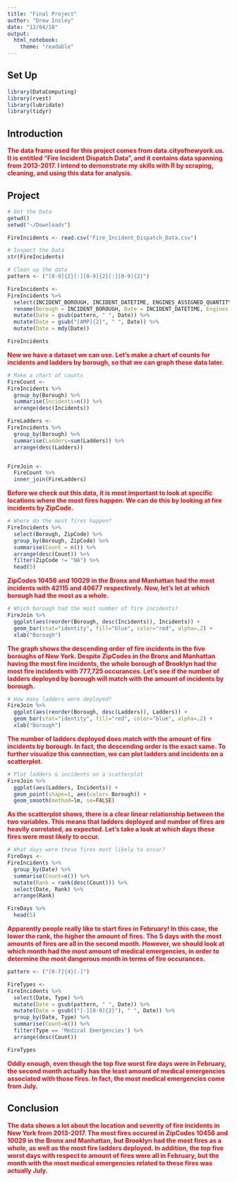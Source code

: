 ```yaml
---
title: "Final Project"
author: "Drew Insley"
date: "12/04/18"
output:
  html_notebook:
    theme: "readable"
---
```


## Set Up

```r
library(DataComputing)
library(rvest)
library(lubridate)
library(tidyr)
```

## Introduction

<span style="color:red">**The data frame used for this project comes from data.cityofnewyork.us. It is entitled "Fire Incident Dispatch Data", and it contains data spanning from 2013-2017. I intend to demonstrate my skills with R by scraping, cleaning, and using this data for analysis.**</span>

## Project

```r
# Get the Data
getwd()
setwd("~/Downloads")

FireIncidents <- read.csv("Fire_Incident_Dispatch_Data.csv")
```

```r
# Inspect the Data
str(FireIncidents)
```

```r
# Clean up the data
pattern <- ("[0-9]{2}[:][0-9]{2}[:][0-9]{2}")

FireIncidents <-
FireIncidents %>%
  select(INCIDENT_BOROUGH, INCIDENT_DATETIME, ENGINES_ASSIGNED_QUANTITY, INCIDENT_CLASSIFICATION_GROUP, ZIPCODE, LADDERS_ASSIGNED_QUANTITY) %>%
  rename(Borough = INCIDENT_BOROUGH, Date = INCIDENT_DATETIME, Engines = ENGINES_ASSIGNED_QUANTITY, Type = INCIDENT_CLASSIFICATION_GROUP, Ladders = LADDERS_ASSIGNED_QUANTITY, ZipCode = ZIPCODE) %>%
  mutate(Date = gsub(pattern, " ", Date)) %>%
  mutate(Date = gsub("[AMP]{2}", " ", Date)) %>%
  mutate(Date = mdy(Date))

FireIncidents
```

<span style="color:red">**Now we have a dataset we can use. Let's make a chart of counts for incidents and ladders by borough, so that we can graph these data later.**</span>

```r
# Make a chart of counts
FireCount <-
FireIncidents %>%
  group_by(Borough) %>%
  summarise(Incidents=n()) %>%
  arrange(desc(Incidents))

FireLadders <-
FireIncidents %>%
  group_by(Borough) %>%
  summarise(Ladders=sum(Ladders)) %>%
  arrange(desc(Ladders))


FireJoin <-
  FireCount %>%
  inner_join(FireLadders)
```

<span style="color:red">**Before we check out this data, it is most important to look at specific locations where the most fires happen. We can do this by looking at fire incidents by ZipCode.**</span>

```r
# Where do the most fires happen?
FireIncidents %>%
  select(Borough, ZipCode) %>%
  group_by(Borough, ZipCode) %>%
  summarise(Count = n()) %>%
  arrange(desc(Count)) %>%
  filter(ZipCode != "NA") %>%
  head(5)
```

<span style="color:red">**ZipCodes 10456 and 10029 in the Bronx and Manhattan had the most incidents with 42115 and 40677 respectively. Now, let's let at which borough had the most as a whole.**</span>

```r
# Which borough had the most number of fire incidents?
FireJoin %>%
  ggplot(aes(reorder(Borough, desc(Incidents)), Incidents)) +
  geom_bar(stat="identity", fill="blue", color="red", alpha=.2) +
  xlab("Borough")
```

<span style="color:red">**The graph shows the descending order of fire incidents in the five boroughs of New York. Despite ZipCodes in the Bronx and Manhattan having the most fire incidents, the whole borough of Brooklyn had the most fire incidents with 777,725 occurances. Let's see if the number of ladders deployed by borough will match with the amount of incidents by borough.**</span>

```r
# How many ladders were deployed?
FireJoin %>%
  ggplot(aes(reorder(Borough, desc(Ladders)), Ladders)) +
  geom_bar(stat="identity", fill="red", color="blue", alpha=.2) +
  xlab("Borough")
```

<span style="color:red">**The number of ladders deployed does match with the amount of fire incidents by borough. In fact, the descending order is the exact same. To further visualize this connection, we can plot ladders and incidents on a scatterplot.**
</span>
```r
# Plot ladders & incidents on a scatterplot
FireJoin %>%
  ggplot(aes(Ladders, Incidents)) +
  geom_point(shape=1, aes(color= Borough)) +
  geom_smooth(method=lm, se=FALSE)
```



<span style="color:red">**As the scatterplot shows, there is a clear linear relationship between the two variables. This means that ladders deployed and number of fires are heavily correlated, as expected. Let's take a look at which days these fires were most likely to occur.**</span>

```r
# What days were these fires most likely to occur?
FireDays <-
FireIncidents %>%
  group_by(Date) %>%
  summarise(Count=n()) %>%
  mutate(Rank = rank(desc(Count))) %>%
  select(Date, Rank) %>%
  arrange(Rank)

FireDays %>%
  head(5)
```

<span style="color:red">**Apparently people really like to start fires in February! In this case, the lower the rank, the higher the amount of fires. The 5 days with the most amounts of fires are all in the second month. However, we should look at which month had the most amount of medical emergencies, in order to determine the most dangerous month in terms of fire occurances.**</span>

```r
pattern <- ("[0-7]{4}[-]")

FireTypes <-
FireIncidents %>%
  select(Date, Type) %>%
  mutate(Date = gsub(pattern, " ", Date)) %>%
  mutate(Date = gsub(("[-][0-9]{2}"), " ", Date)) %>%
  group_by(Date, Type) %>%
  summarise(Count=n()) %>%
  filter(Type == 'Medical Emergencies') %>%
  arrange(desc(Count))

FireTypes
```

<span style="color:red">**Oddly enough, even though the top five worst fire days were in February, the second month actually has the least amount of medical emergencies associated with those fires. In fact, the most medical emergencies come from July.**
</span>

## Conclusion

<span style="color:red">**The data shows a lot about the location and severity of fire incidents in New York from 2013-2017. The most fires occured in ZipCodes 10456 and 10029 in the Bronx and Manhattan, but Brooklyn had the most fires as a whole, as well as the most fire ladders deployed. In addition, the top five worst days with respect to amount of fires were all in February, but the month with the most medical emergencies related to these fires was actually July.**
</span>






